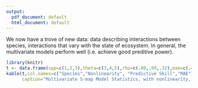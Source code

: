 ```yaml
---
output:
  pdf_document: default
  html_document: default
---
```

We now have a trove of new data: data describing interactions between species, interactions that vary with the state of ecosystem. In general, the multivariate models perform well (i.e. achieve good preditive power).

```r
library(knitr)
t <- data.frame(spp=c(1,2,3),theta=c(3,4,5),rho=c(.89,.99,.32),mae=c(.4,.5,.6))
kable(t,col.names=c("Species","Nonlinearity", "Predictive Skill","MAE"),
      caption="Multivariate S-map Model Statistics, with nonlinearity, correlation of predictions with observations, and mean absolute error.")
```